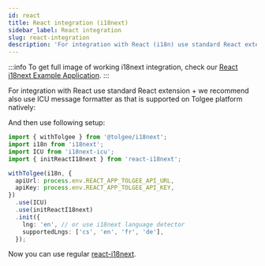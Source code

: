 ```yaml
---
id: react
title: React integration (i18next)
sidebar_label: React integration
slug: react-integration
description: 'For integration with React (i18n) use standard React extension. We recommend also use ICU message formatter which is supported natively.'
---
```


:::info
To get full image of working i18next integration, check our [React i18next Example Application](https://github.com/tolgee/react-i18next-example).
:::

For integration with React use standard React extension + we recommend also use ICU message formatter as that is supported on Tolgee platform natively:


<InstallationTabs lib="react-i18next i18next-icu" />

And then use following setup:

```ts
import { withTolgee } from '@tolgee/i18next';
import i18n from 'i18next';
import ICU from 'i18next-icu';
import { initReactI18next } from 'react-i18next';

withTolgee(i18n, {
  apiUrl: process.env.REACT_APP_TOLGEE_API_URL,
  apiKey: process.env.REACT_APP_TOLGEE_API_KEY,
})
  .use(ICU)
  .use(initReactI18next)
  .init({
    lng: 'en', // or use i18next language detector
    supportedLngs: ['cs', 'en', 'fr', 'de'],
  });
```

Now you can use regular [react-i18next](https://react.i18next.com/).
